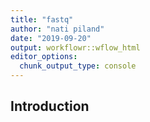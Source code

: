 ```yaml
---
title: "fastq"
author: "nati piland"
date: "2019-09-20"
output: workflowr::wflow_html
editor_options:
  chunk_output_type: console
---
```


## Introduction

```r

```

